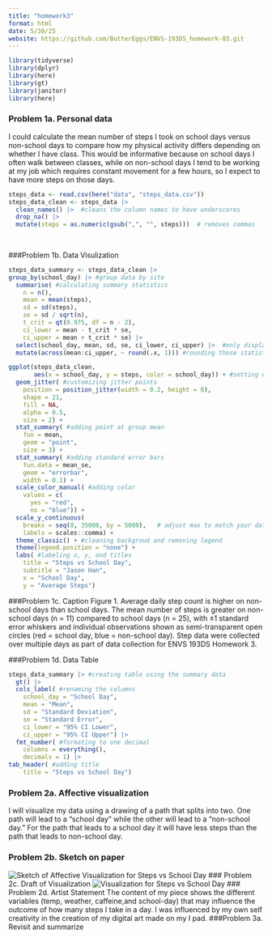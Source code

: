 ```yaml
---
title: "homework3"
format: html
date: 5/30/25
website: https://github.com/ButterEggs/ENVS-193DS_homework-03.git
---
```

```r
library(tidyverse)
library(dplyr)
library(here)
library(gt)
library(janitor)
library(here)
```

### Problem 1a. Personal data
I could calculate the mean number of steps I took on school days versus non-school days to compare how my physical activity differs depending on whether I have class. This would be informative because on school days I often walk between classes, while on non-school days I tend to be working at my job which requires constant movement for a few hours, so I expect to have more steps on those days.


```r
steps_data <- read.csv(here("data", "steps_data.csv"))
steps_data_clean <- steps_data |> 
  clean_names() |>  #cleans the column names to have underscores 
  drop_na() |> 
  mutate(steps = as.numeric(gsub(",", "", steps)))  # removes commas 
  
  
```

###Problem 1b. Data Visulization
```r
steps_data_summary <- steps_data_clean |> 
group_by(school_day) |> #group data by site
  summarise( #calculating summary statistics
    n = n(),
    mean = mean(steps),
    sd = sd(steps),
    se = sd / sqrt(n),
    t_crit = qt(0.975, df = n - 2),
    ci_lower = mean - t_crit * se,
    ci_upper = mean + t_crit * se) |>
  select(school_day, mean, sd, se, ci_lower, ci_upper) |>  #only display certain statistics
  mutate(across(mean:ci_upper, ~ round(.x, 1))) #rounding those statistics

ggplot(steps_data_clean,
       aes(x = school_day, y = steps, color = school_day)) + #setting up x and y axis coloring points by site
  geom_jitter( #customizing jitter points
    position = position_jitter(width = 0.2, height = 0),
    shape = 21,
    fill = NA,
    alpha = 0.5,
    size = 2) +
  stat_summary( #adding point at group mean
    fun = mean,
    geom = "point",
    size = 3) +
  stat_summary( #adding standard error bars
    fun.data = mean_se,
    geom = "errorbar",
    width = 0.1) +
  scale_color_manual( #adding color
    values = c(
      yes = "red",
      no = "blue")) + 
  scale_y_continuous(
    breaks = seq(0, 35000, by = 5000),   # adjust max to match your data
    labels = scales::comma) +
  theme_classic() + #cleaning backgroud and removing legend
  theme(legend.position = "none") +
  labs( #labeling x, y, and titles
    title = "Steps vs School Day",
    subtitle = "Jason Han",
    x = "School Day",
    y = "Average Steps")

```

###Problem 1c. Caption
Figure 1. Average daily step count is higher on non-school days than school days. The mean number of steps is greater on non-school days (n = 11) compared to school days (n = 25), with ±1 standard error whiskers and individual observations shown as semi-transparent open circles (red = school day, blue = non-school day). Step data were collected over multiple days as part of data collection for ENVS 193DS Homework 3.

###Problem 1d. Data Table
```r
steps_data_summary |> #creating table using the summary data
  gt() |>
  cols_label( #renaming the columns
    school_day = "School Day",
    mean = "Mean",
    sd = "Standard Deviation",
    se = "Standard Error",
    ci_lower = "95% CI Lower",
    ci_upper = "95% CI Upper") |>
  fmt_number( #formating to one decimal
    columns = everything(),
    decimals = 1) |>
tab_header( #adding title
    title = "Steps vs School Day")

```

### Problem 2a. Affective visualization
I will visualize my data using a drawing of a path that splits into two. One path will lead to a "school day" while the other will lead to a "non-school day." For the path that leads to a school day it will have less steps than the path that leads to non-school day.

### Problem 2b. Sketch on paper
![Sketch of Affective Visualization for Steps vs School Day](rough draft.jpg)
### Problem 2c. Draft of Visualization
![Visualization for Steps vs School Day](visualization.png)
### Problem 2d. Artist Statement
The content of my piece shows the different variables (temp, weather, caffeine,and school-day) that may influence the outcome of how many steps I take in a day. I was influenced by my own self creativity in the creation of my digital art made on my I pad. 
###Problem 3a. Revisit and summarize 












